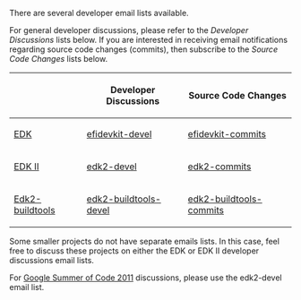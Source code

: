 There are several developer email lists available.

For general developer discussions, please refer to the ''Developer Discussions'' lists below.  If you are interested in receiving email notifications regarding source code changes (commits), then subscribe to the ''Source Code Changes'' lists below.

{| class="wikitable"
! !! Developer Discussions !! Source Code Changes
|-
| [[EDK]]
| [https://lists.sourceforge.net/lists/listinfo/efidevkit-devel efidevkit-devel]
| [https://lists.sourceforge.net/lists/listinfo/efidevkit-commits efidevkit-commits]
|-
| [http://tianocore.github.io/edk2.html EDK II]
| [https://lists.sourceforge.net/lists/listinfo/edk2-devel edk2-devel]
| [https://lists.sourceforge.net/lists/listinfo/edk2-commits edk2-commits]
|-
| [[Edk2-buildtools]]
| [https://lists.sourceforge.net/lists/listinfo/edk2-buildtools-devel edk2-buildtools-devel]
| [https://lists.sourceforge.net/lists/listinfo/edk2-buildtools-commits edk2-buildtools-commits]
|}

Some smaller projects do not have separate emails lists.  In this case, feel free to discuss these projects on either the EDK or EDK II developer discussions email lists.

For [[GSOC2011|Google Summer of Code 2011]] discussions, please use the edk2-devel email list.